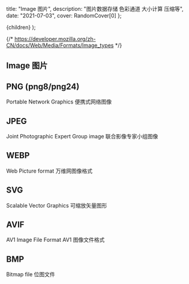   title: "Image 图片",
  description: "图片数据存储 色彩通道 大小计算 压缩等",
  date: "2021-07-03",
  cover: RandomCover[0]
};

  <MDXContentCom meta={meta}>{children}</MDXContentCom>
);

{/* https://developer.mozilla.org/zh-CN/docs/Web/Media/Formats/Image_types */}

## Image 图片

## PNG (png8/png24)

Portable Network Graphics 便携式网络图像

## JPEG

Joint Photographic Expert Group image 联合影像专家小组图像

## WEBP

Web Picture format 万维网图像格式

## SVG

Scalable Vector Graphics 可缩放矢量图形

## AVIF

AV1 Image File Format AV1 图像文件格式

## BMP

Bitmap file 位图文件
